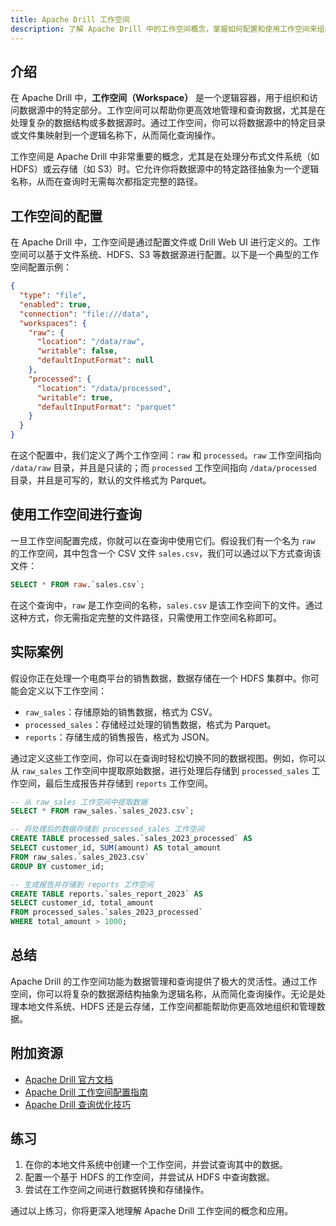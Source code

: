 ```yaml
---
title: Apache Drill 工作空间
description: 了解 Apache Drill 中的工作空间概念，掌握如何配置和使用工作空间来组织和管理数据源。
---
```


## 介绍

在 Apache Drill 中，**工作空间（Workspace）** 是一个逻辑容器，用于组织和访问数据源中的特定部分。工作空间可以帮助你更高效地管理和查询数据，尤其是在处理复杂的数据结构或多数据源时。通过工作空间，你可以将数据源中的特定目录或文件集映射到一个逻辑名称下，从而简化查询操作。

工作空间是 Apache Drill 中非常重要的概念，尤其是在处理分布式文件系统（如 HDFS）或云存储（如 S3）时。它允许你将数据源中的特定路径抽象为一个逻辑名称，从而在查询时无需每次都指定完整的路径。

## 工作空间的配置

在 Apache Drill 中，工作空间是通过配置文件或 Drill Web UI 进行定义的。工作空间可以基于文件系统、HDFS、S3 等数据源进行配置。以下是一个典型的工作空间配置示例：

```json
{
  "type": "file",
  "enabled": true,
  "connection": "file:///data",
  "workspaces": {
    "raw": {
      "location": "/data/raw",
      "writable": false,
      "defaultInputFormat": null
    },
    "processed": {
      "location": "/data/processed",
      "writable": true,
      "defaultInputFormat": "parquet"
    }
  }
}
```

在这个配置中，我们定义了两个工作空间：`raw` 和 `processed`。`raw` 工作空间指向 `/data/raw` 目录，并且是只读的；而 `processed` 工作空间指向 `/data/processed` 目录，并且是可写的，默认的文件格式为 Parquet。

## 使用工作空间进行查询

一旦工作空间配置完成，你就可以在查询中使用它们。假设我们有一个名为 `raw` 的工作空间，其中包含一个 CSV 文件 `sales.csv`，我们可以通过以下方式查询该文件：

```sql
SELECT * FROM raw.`sales.csv`;
```

在这个查询中，`raw` 是工作空间的名称，`sales.csv` 是该工作空间下的文件。通过这种方式，你无需指定完整的文件路径，只需使用工作空间名称即可。

## 实际案例

假设你正在处理一个电商平台的销售数据，数据存储在一个 HDFS 集群中。你可能会定义以下工作空间：

- `raw_sales`：存储原始的销售数据，格式为 CSV。
- `processed_sales`：存储经过处理的销售数据，格式为 Parquet。
- `reports`：存储生成的销售报告，格式为 JSON。

通过定义这些工作空间，你可以在查询时轻松切换不同的数据视图。例如，你可以从 `raw_sales` 工作空间中提取原始数据，进行处理后存储到 `processed_sales` 工作空间，最后生成报告并存储到 `reports` 工作空间。

```sql
-- 从 raw_sales 工作空间中提取数据
SELECT * FROM raw_sales.`sales_2023.csv`;

-- 将处理后的数据存储到 processed_sales 工作空间
CREATE TABLE processed_sales.`sales_2023_processed` AS
SELECT customer_id, SUM(amount) AS total_amount
FROM raw_sales.`sales_2023.csv`
GROUP BY customer_id;

-- 生成报告并存储到 reports 工作空间
CREATE TABLE reports.`sales_report_2023` AS
SELECT customer_id, total_amount
FROM processed_sales.`sales_2023_processed`
WHERE total_amount > 1000;
```

## 总结

Apache Drill 的工作空间功能为数据管理和查询提供了极大的灵活性。通过工作空间，你可以将复杂的数据源结构抽象为逻辑名称，从而简化查询操作。无论是处理本地文件系统、HDFS 还是云存储，工作空间都能帮助你更高效地组织和管理数据。

## 附加资源

- [Apache Drill 官方文档](https://drill.apache.org/docs/)
- [Apache Drill 工作空间配置指南](https://drill.apache.org/docs/workspaces/)
- [Apache Drill 查询优化技巧](https://drill.apache.org/docs/optimizing-drill-queries/)

## 练习

1. 在你的本地文件系统中创建一个工作空间，并尝试查询其中的数据。
2. 配置一个基于 HDFS 的工作空间，并尝试从 HDFS 中查询数据。
3. 尝试在工作空间之间进行数据转换和存储操作。

通过以上练习，你将更深入地理解 Apache Drill 工作空间的概念和应用。